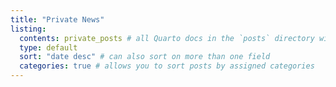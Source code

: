 ```yaml
---
title: "Private News"
listing: 
  contents: private_posts # all Quarto docs in the `posts` directory will be included on your listing page
  type: default 
  sort: "date desc" # can also sort on more than one field
  categories: true # allows you to sort posts by assigned categories 
---
```

